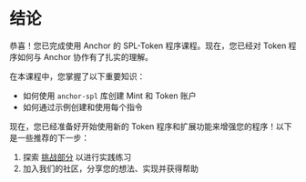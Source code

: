 
# 结论

恭喜！您已完成使用 Anchor 的 SPL-Token 程序课程。现在，您已经对 Token 程序如何与 Anchor 协作有了扎实的理解。

<ArticleSection name="您学到了什么" id="what-you-learned" level="h2" />

在本课程中，您掌握了以下重要知识：
- 如何使用 `anchor-spl` 库创建 Mint 和 Token 账户
- 如何通过示例创建和使用每个指令

<ArticleSection name="下一步" id="next-steps" level="h2" />

现在，您已经准备好开始使用新的 Token 程序和扩展功能来增强您的程序！以下是一些推荐的下一步：

1. 探索 [挑战部分](/zh-cn/challenges) 以进行实践练习
2. 加入我们的社区，分享您的想法、实现并获得帮助
